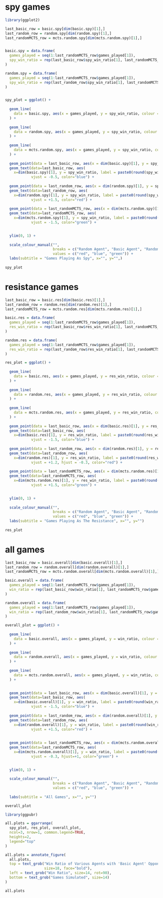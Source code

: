 # spy games
```r
library(ggplot2)

last_basic_row = basic.spy[dim(basic.spy)[1],]
last_random_row = random.spy[dim(random.spy)[1],]
last_randomMCTS_row = mcts.random.spy[dim(mcts.random.spy)[1],]


basic.spy = data.frame(
  games_played = seq(1:last_randomMCTS_row$games_played[1]),
  spy_win_ratio = rep(last_basic_row$spy_win_ratio[1], last_randomMCTS_row$games_played[1])
)

random.spy = data.frame(
  games_played = seq(1:last_randomMCTS_row$games_played[1]),
  spy_win_ratio = rep(last_random_row$spy_win_ratio[1], last_randomMCTS_row$games_played[1])
)


spy_plot = ggplot() +
  
  geom_line(
    data = basic.spy, aes(x = games_played, y = spy_win_ratio, colour = "Basic Agent")
  ) +
  
  geom_line(
    data = random.spy, aes(x = games_played, y = spy_win_ratio, colour = "Random Agent")
  ) +
  
  geom_line(
    data = mcts.random.spy, aes(x = games_played, y = spy_win_ratio, colour = "Random MCTS Agent")
  ) +
  
  geom_point(data = last_basic_row, aes(x = dim(basic.spy)[1], y = spy_win_ratio, colour = "Basic Agent")) +
  geom_text(data=last_basic_row, aes(
    x=dim(basic.spy)[1], y = spy_win_ratio, label = paste0(round(spy_win_ratio, 2) * 100, "%")),
            vjust = -0.5, color="blue") +
  
  geom_point(data = last_random_row, aes(x = dim(random.spy)[1], y = spy_win_ratio, colour = "Random Agent")) +
  geom_text(data=last_random_row, aes(
    x=dim(random.spy)[1], y = spy_win_ratio, label = paste0(round(spy_win_ratio, 2) * 100, "%")),
            vjust = +1.5, color="red") +
  
  geom_point(data = last_randomMCTS_row, aes(x = dim(mcts.random.spy)[1], y = spy_win_ratio, colour = "Random MCTS Agent")) +
  geom_text(data=last_randomMCTS_row, aes(
    x=dim(mcts.random.spy)[1], y = spy_win_ratio, label = paste0(round(spy_win_ratio, 2) * 100, "%")),
            vjust = -1.5, color="green") +
  

  ylim(0, 1) +
  
  scale_colour_manual("",
                      breaks = c("Random Agent", "Basic Agent", "Random MCTS Agent"),
                      values = c("red", "blue", "green")) +
  labs(subtitle = "Games Playing As Spy", x="", y="",)
  
spy_plot
```

# resistance games
``` r
last_basic_row = basic.res[dim(basic.res)[1],]
last_random_row = random.res[dim(random.res)[1],]
last_randomMCTS_row = mcts.random.res[dim(mcts.random.res)[1],]

basic.res = data.frame(
  games_played = seq(1:last_randomMCTS_row$games_played[1]),
  res_win_ratio = rep(last_basic_row$res_win_ratio[1], last_randomMCTS_row$games_played[1])
)

random.res = data.frame(
  games_played = seq(1:last_randomMCTS_row$games_played[1]),
  res_win_ratio = rep(last_random_row$res_win_ratio[1], last_randomMCTS_row$games_played[1])
)

res_plot = ggplot() +
  
  geom_line(
    data = basic.res, aes(x = games_played, y = res_win_ratio, colour = "Basic Agent")
  ) +
  
  geom_line(
    data = random.res, aes(x = games_played, y = res_win_ratio, colour = "Random Agent")
  ) +
  
  geom_line(
    data = mcts.random.res, aes(x = games_played, y = res_win_ratio, colour = "Random MCTS Agent")
  ) +
  
  geom_point(data = last_basic_row, aes(x = dim(basic.res)[1], y = res_win_ratio, colour = "Basic Agent")) +
  geom_text(data=last_basic_row, aes(
    x=dim(basic.res)[1], y = res_win_ratio, label = paste0(round(res_win_ratio, 2) * 100, "%")),
            vjust = -1.5, color="blue") +
  
  geom_point(data = last_random_row, aes(x = dim(random.res)[1], y = res_win_ratio, colour = "Random Agent")) +
  geom_text(data=last_random_row, aes(
    x=dim(random.res)[1], y = res_win_ratio, label = paste0(round(res_win_ratio, 2) * 100, "%")),
            vjust = +1.2, hjust = -0.3, color="red") +
  
  geom_point(data = last_randomMCTS_row, aes(x = dim(mcts.random.res)[1], y = res_win_ratio, colour = "Random MCTS Agent")) +
  geom_text(data=last_randomMCTS_row, aes(
    x=dim(mcts.random.res)[1], y = res_win_ratio, label = paste0(round(res_win_ratio, 2) * 100, "%")),
            vjust = +1.5, color="green") +
  

  ylim(0, 1) +
  
  scale_colour_manual("",
                      breaks = c("Random Agent", "Basic Agent", "Random MCTS Agent"),
                      values = c("red", "blue", "green")) +
  labs(subtitle = "Games Playing As The Resistance", x="", y="")
  
res_plot
```

# all games
``` r
last_basic_row = basic.overall[dim(basic.overall)[1],]
last_random_row = random.overall[dim(random.overall)[1],]
last_randomMCTS_row = mcts.random.overall[dim(mcts.random.overall)[1],]

basic.overall = data.frame(
  games_played = seq(1:last_randomMCTS_row$games_played[1]),
  win_ratio = rep(last_basic_row$win_ratio[1], last_randomMCTS_row$games_played[1])
)

random.overall = data.frame(
  games_played = seq(1:last_randomMCTS_row$games_played[1]),
  win_ratio = rep(last_random_row$win_ratio[1], last_randomMCTS_row$games_played[1])
)

overall_plot = ggplot() +
  
  geom_line(
    data = basic.overall, aes(x = games_played, y = win_ratio, colour = "Basic Agent")
  ) +
  
  geom_line(
    data = random.overall, aes(x = games_played, y = win_ratio, colour = "Random Agent")
  ) +
  
  geom_line(
    data = mcts.random.overall, aes(x = games_played, y = win_ratio, colour = "Random MCTS Agent")
  ) +
  

  geom_point(data = last_basic_row, aes(x = dim(basic.overall)[1], y = win_ratio, colour = "Basic Agent")) +
  geom_text(data=last_basic_row, aes(
    x=dim(basic.overall)[1], y = win_ratio, label = paste0(round(win_ratio, 2) * 100, "%")),
            vjust = -1.5, color="blue") +
  
  geom_point(data = last_random_row, aes(x = dim(random.overall)[1], y = win_ratio, colour = "Random Agent")) +
  geom_text(data=last_random_row, aes(
    x=dim(random.overall)[1], y = win_ratio, label = paste0(round(win_ratio, 2) * 100, "%")),
            vjust = +1.5, color="red") +
  
  
  geom_point(data = last_randomMCTS_row, aes(x = dim(mcts.random.overall)[1], y = win_ratio, colour = "Random MCTS Agent")) +
  geom_text(data=last_randomMCTS_row, aes(
    x=dim(mcts.random.overall)[1], y = win_ratio, label = paste0(round(win_ratio, 2) * 100, "%")),
            vjust = -0.3, hjust=+1, color="green") +
  

  ylim(0, 1) +
  
  scale_colour_manual("",
                      breaks = c("Random Agent", "Basic Agent", "Random MCTS Agent"),
                      values = c("red", "blue", "green")) +
  
  labs(subtitle = "All Games", x="", y="")

overall_plot
```

``` r
library(ggpubr)

all.plots = ggarrange(
  spy_plot, res_plot, overall_plot,
  ncol=3, nrow=1, common.legend=TRUE,
  heights=2,
  legend="top"
)

all.plots = annotate_figure(
  all.plots,
  top = text_grob("Win Ratio of Various Agents with 'Basic Agent' Opponents",
                  size=18, face="bold"),
  left = text_grob("Win Ratio", size=14, rot=90),
  bottom = text_grob("Games Simulated", size=14)
)

all.plots

```